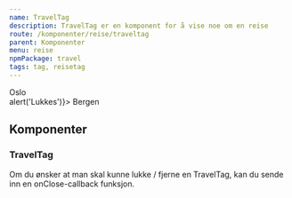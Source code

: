 ```yaml
---
name: TravelTag
description: TravelTag er en komponent for å vise noe om en reise
route: /komponenter/reise/traveltag
parent: Komponenter
menu: reise
npmPackage: travel
tags: tag, reisetag
---
```



<PageHeader />

<Playground>
  <div className="even-spacing-travel-tag">
    <TravelTag>
      <BusIcon inline /> Oslo
    </TravelTag>
  </div>
  <div className="even-spacing-travel-tag">
    <TravelTag>
      <BicycleIcon inline />
    </TravelTag>
  </div>
  <div className="even-spacing-travel-tag">
    <TravelTag onClose={() => alert('Lukkes')}>
      <BicycleIcon inline /> Bergen
    </TravelTag>
  </div>
</Playground>

## Komponenter

### TravelTag

<ImportStatement imports="TravelTag" />

<Props of={TravelTag} />

Om du ønsker at man skal kunne lukke / fjerne en TravelTag, kan du sende inn en onClose-callback funksjon.
